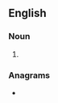 ==English==

===Noun===
{{head|en|noun plural form}}

# {{plural of|farceur|lang=en}}

===Anagrams===
* {{l|en|surfacer}}
